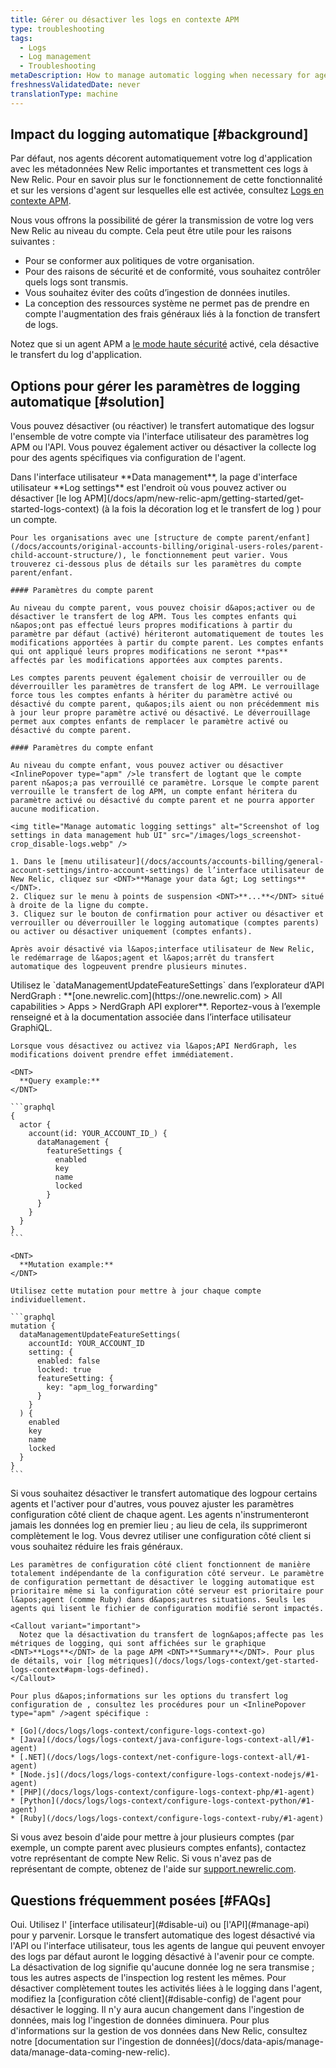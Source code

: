 ```yaml
---
title: Gérer ou désactiver les logs en contexte APM
type: troubleshooting
tags:
  - Logs
  - Log management
  - Troubleshooting
metaDescription: How to manage automatic logging when necessary for agents using APM logs in context.
freshnessValidatedDate: never
translationType: machine
---
```


## Impact du logging automatique [#background]

Par défaut, nos agents <InlinePopover type="apm" />décorent automatiquement votre log d&apos;application avec les métadonnées New Relic importantes et transmettent ces logs à New Relic. Pour en savoir plus sur le fonctionnement de cette fonctionnalité et sur les versions d&apos;agent sur lesquelles elle est activée, consultez [Logs en contexte APM](/docs/apm/new-relic-apm/getting-started/get-started-logs-context).

Nous vous offrons la possibilité de gérer la transmission de votre log vers New Relic au niveau du compte. Cela peut être utile pour les raisons suivantes :

* Pour se conformer aux politiques de votre organisation.
* Pour des raisons de sécurité et de conformité, vous souhaitez contrôler quels logs sont transmis.
* Vous souhaitez éviter des coûts d’ingestion de données inutiles.
* La conception des ressources système ne permet pas de prendre en compte l&apos;augmentation des frais généraux liés à la fonction de transfert de logs.

Notez que si un agent APM a [le mode haute sécurité](/docs/apm/agents/manage-apm-agents/configuration/high-security-mode) activé, cela désactive le transfert du log d&apos;application.

## Options pour gérer les paramètres de logging automatique [#solution]

Vous pouvez désactiver (ou réactiver) le transfert automatique des logsur l&apos;ensemble de votre compte via l&apos;interface utilisateur des paramètres log APM ou l&apos;API. Vous pouvez également activer ou désactiver la collecte log pour des agents spécifiques via configuration de l&apos;agent.

<CollapserGroup>
  <Collapser className="freq-link" id="manage-ui" title="Gérer les paramètres via l'interface utilisateur">
    Dans l&apos;interface utilisateur <DNT>**Data management**</DNT>, la page d&apos;interface utilisateur <DNT>**Log settings**</DNT> est l&apos;endroit où vous pouvez activer ou désactiver [le log APM](/docs/apm/new-relic-apm/getting-started/get-started-logs-context) (à la fois la décoration log et le transfert de log ) pour un compte.

    Pour les organisations avec une [structure de compte parent/enfant](/docs/accounts/original-accounts-billing/original-users-roles/parent-child-account-structure/), le fonctionnement peut varier. Vous trouverez ci-dessous plus de détails sur les paramètres du compte parent/enfant.

    #### Paramètres du compte parent

    Au niveau du compte parent, vous pouvez choisir d&apos;activer ou de désactiver le transfert de log APM. Tous les comptes enfants qui n&apos;ont pas effectué leurs propres modifications à partir du paramètre par défaut (activé) hériteront automatiquement de toutes les modifications apportées à partir du compte parent. Les comptes enfants qui ont appliqué leurs propres modifications ne seront **pas** affectés par les modifications apportées aux comptes parents.

    Les comptes parents peuvent également choisir de verrouiller ou de déverrouiller les paramètres de transfert de log APM. Le verrouillage force tous les comptes enfants à hériter du paramètre activé ou désactivé du compte parent, qu&apos;ils aient ou non précédemment mis à jour leur propre paramètre activé ou désactivé. Le déverrouillage permet aux comptes enfants de remplacer le paramètre activé ou désactivé du compte parent.

    #### Paramètres du compte enfant

    Au niveau du compte enfant, vous pouvez activer ou désactiver <InlinePopover type="apm" />le transfert de logtant que le compte parent n&apos;a pas verrouillé ce paramètre. Lorsque le compte parent verrouille le transfert de log APM, un compte enfant héritera du paramètre activé ou désactivé du compte parent et ne pourra apporter aucune modification.

    <img title="Manage automatic logging settings" alt="Screenshot of log settings in data management hub UI" src="/images/logs_screenshot-crop_disable-logs.webp" />

    1. Dans le [menu utilisateur](/docs/accounts/accounts-billing/general-account-settings/intro-account-settings) de l’interface utilisateur de New Relic, cliquez sur <DNT>**Manage your data &gt; Log settings**</DNT>.
    2. Cliquez sur le menu à points de suspension <DNT>**...**</DNT> situé à droite de la ligne du compte.
    3. Cliquez sur le bouton de confirmation pour activer ou désactiver et verrouiller ou déverrouiller le logging automatique (comptes parents) ou activer ou désactiver uniquement (comptes enfants).

    Après avoir désactivé via l&apos;interface utilisateur de New Relic, le redémarrage de l&apos;agent et l&apos;arrêt du transfert automatique des logpeuvent prendre plusieurs minutes.
  </Collapser>

  <Collapser className="freq-link" id="manage-api" title="Gérer via API">
    Utilisez le `dataManagementUpdateFeatureSettings` dans l’explorateur d’API NerdGraph : <DNT>**[one.newrelic.com](https://one.newrelic.com) &gt; All capabilities &gt; Apps &gt; NerdGraph API explorer**</DNT>. Reportez-vous à l’exemple renseigné et à la documentation associée dans l’interface utilisateur GraphiQL.

    Lorsque vous désactivez ou activez via l&apos;API NerdGraph, les modifications doivent prendre effet immédiatement.

    <DNT>
      **Query example:**
    </DNT>

    ```graphql
    {
      actor {
        account(id: YOUR_ACCOUNT_ID_) {
          dataManagement {
            featureSettings {
              enabled
              key
              name
              locked
            }
          }
        }
      }
    }
    ```

    <DNT>
      **Mutation example:**
    </DNT>

    Utilisez cette mutation pour mettre à jour chaque compte individuellement.

    ```graphql
    mutation {
      dataManagementUpdateFeatureSettings(
        accountId: YOUR_ACCOUNT_ID
        setting: {
          enabled: false
          locked: true
          featureSetting: { 
            key: "apm_log_forwarding" 
          }
        }
      ) {
        enabled
        key
        name
        locked
      }
    }
    ```
  </Collapser>

  <Collapser className="freq-link" id="disable-config" title="Désactiver pour les agents APM">
    Si vous souhaitez désactiver le transfert automatique des logpour certains agents et l&apos;activer pour d&apos;autres, vous pouvez ajuster les paramètres configuration côté client de chaque agent. Les agents n&apos;instrumenteront jamais les données log en premier lieu ; au lieu de cela, ils supprimeront complètement le log. Vous devrez utiliser une configuration côté client si vous souhaitez réduire les frais généraux.

    Les paramètres de configuration côté client fonctionnent de manière totalement indépendante de la configuration côté serveur. Le paramètre de configuration permettant de désactiver le logging automatique est prioritaire même si la configuration côté serveur est prioritaire pour l&apos;agent (comme Ruby) dans d&apos;autres situations. Seuls les agents qui lisent le fichier de configuration modifié seront impactés.

    <Callout variant="important">
      Notez que la désactivation du transfert de logn&apos;affecte pas les métriques de logging, qui sont affichées sur le graphique <DNT>**Logs**</DNT> de la page APM <DNT>**Summary**</DNT>. Pour plus de détails, voir [log métriques](/docs/logs/logs-context/get-started-logs-context#apm-logs-defined).
    </Callout>

    Pour plus d&apos;informations sur les options du transfert log configuration de , consultez les procédures pour un <InlinePopover type="apm" />agent spécifique :

    * [Go](/docs/logs/logs-context/configure-logs-context-go)
    * [Java](/docs/logs/logs-context/java-configure-logs-context-all/#1-agent)
    * [.NET](/docs/logs/logs-context/net-configure-logs-context-all/#1-agent)
    * [Node.js](/docs/logs/logs-context/configure-logs-context-nodejs/#1-agent)
    * [PHP](/docs/logs/logs-context/configure-logs-context-php/#1-agent)
    * [Python](/docs/logs/logs-context/configure-logs-context-python/#1-agent)
    * [Ruby](/docs/logs/logs-context/configure-logs-context-ruby/#1-agent)
  </Collapser>
</CollapserGroup>

Si vous avez besoin d&apos;aide pour mettre à jour plusieurs comptes (par exemple, un compte parent avec plusieurs comptes enfants), contactez votre représentant de compte New Relic. Si vous n&apos;avez pas de représentant de compte, obtenez de l&apos;aide sur [support.newrelic.com](https://support.newrelic.com).

## Questions fréquemment posées [#FAQs]

<CollapserGroup>
  <Collapser id="disable-before-install" title="Puis-je désactiver le log des agents avant d'installer des agents linguistiques ?">
    Oui. Utilisez l&apos; [interface utilisateur](#disable-ui) ou [l&apos;API](#manage-api) pour y parvenir.
  </Collapser>

  <Collapser id="install-after-disable" title="Que se passe-t-il si d’autres agents sont ajoutés après avoir effectué cette modification ?">
    Lorsque le transfert automatique des logest désactivé via l&apos;API ou l&apos;interface utilisateur, tous les agents de langue <InlinePopover type="apm" />qui peuvent envoyer des logs par défaut auront le logging désactivé à l&apos;avenir pour ce compte.
  </Collapser>

  <Collapser id="overhead-impact" title="Quel impact cela a-t-il sur les frais généraux du client ?">
    La désactivation de <InlinePopover type="apm" />log signifie qu&apos;aucune donnée log ne sera transmise ; tous les autres aspects de l&apos;inspection log restent les mêmes. Pour désactiver complètement toutes les activités liées à le logging dans l&apos;agent, modifiez la [configuration côté client](#disable-config) de l&apos;agent pour désactiver le logging.
  </Collapser>

  <Collapser id="billing-impact" title="Comment mes données ingérées facturables changent-elles en désactivant le transfert automatique des log ?">
    Il n&apos;y aura aucun changement dans <InlinePopover type="apm" />l&apos;ingestion de données, mais log l&apos;ingestion de données diminuera. Pour plus d&apos;informations sur la gestion de vos données dans New Relic, consultez notre [documentation sur l&apos;ingestion de données](/docs/data-apis/manage-data/manage-data-coming-new-relic).
  </Collapser>
</CollapserGroup>